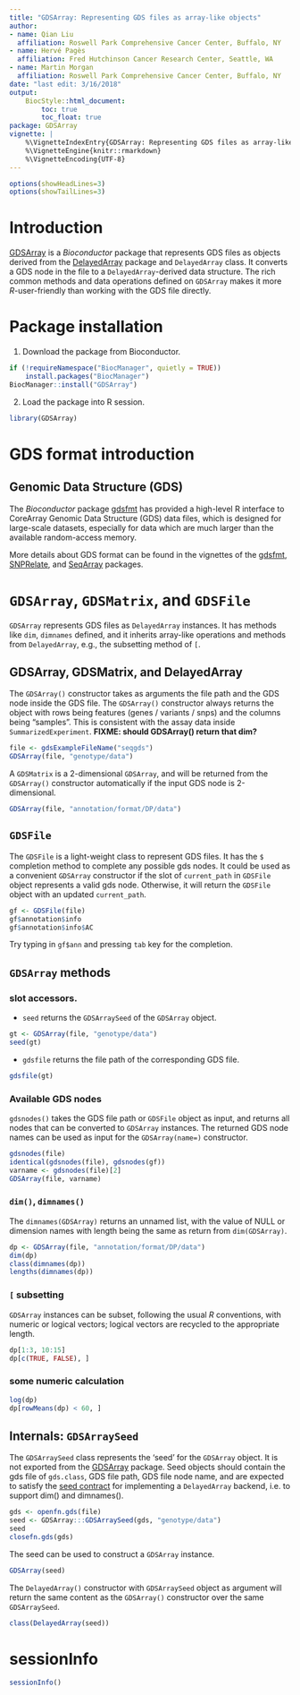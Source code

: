 ```yaml
---
title: "GDSArray: Representing GDS files as array-like objects"
author:
- name: Qian Liu
  affiliation: Roswell Park Comprehensive Cancer Center, Buffalo, NY
- name: Hervé Pagès
  affiliation: Fred Hutchinson Cancer Research Center, Seattle, WA
- name: Martin Morgan
  affiliation: Roswell Park Comprehensive Cancer Center, Buffalo, NY
date: "last edit: 3/16/2018"
output:
    BiocStyle::html_document:
        toc: true
        toc_float: true
package: GDSArray
vignette: |
    %\VignetteIndexEntry{GDSArray: Representing GDS files as array-like objects}
    %\VignetteEngine{knitr::rmarkdown}
    %\VignetteEncoding{UTF-8}
---
```


```r
options(showHeadLines=3)
options(showTailLines=3)
```

# Introduction

[GDSArray][] is a _Bioconductor_ package that represents GDS files as
objects derived from the [DelayedArray][] package and `DelayedArray`
class. It converts a GDS node in the file to a `DelayedArray`-derived
data structure. The rich common methods and data operations defined on
`GDSArray` makes it more _R_-user-friendly than working with the GDS
file directly. 

<!-- The array data from GDS files are always returned with -->
<!-- the first dimension being `variants/snps` and the second dimension -->
<!-- being `samples`. This feature is consistent with the assay data saved -->
<!-- in `SummarizedExperiment`, and makes the `GDSArray` package -->
<!-- interoperable with other established _Bioconductor_ data -->
<!-- infrastructure. -->

[GDSArray]: https://bioconductor.org/packages/GDSArray
[DelayedArray]: https://bioconductor.org/packages/DelayedArray

# Package installation

1. Download the package from Bioconductor.

```r
if (!requireNamespace("BiocManager", quietly = TRUE))
    install.packages("BiocManager")
BiocManager::install("GDSArray")
```

2. Load the package into R session.
```r
library(GDSArray)
```

# GDS format introduction

## Genomic Data Structure (GDS)

The _Bioconductor_ package [gdsfmt][] has provided a high-level R
interface to CoreArray Genomic Data Structure (GDS) data files, which
is designed for large-scale datasets, especially for data which are
much larger than the available random-access memory.

<!-- The GDS format has been widely used in genetic/genomic research for -->
<!-- high-throughput genotyping or sequencing data. There are two major -->
<!-- classes that extends the `gds.class`: `SNPGDSFileClass` suited for -->
<!-- genotyping data (e.g., GWAS), and `SeqVarGDSClass` that are designed -->
<!-- specifically for DNA-sequencing data. The file format attribute in -->
<!-- each data class is set as `SNP_ARRAY` and `SEQ_ARRAY`. There are rich -->
<!-- functions written based on these data classes for common data -->
<!-- operation and statistical analysis. -->

More details about GDS format can be found in the vignettes of the
[gdsfmt][], [SNPRelate][], and [SeqArray][] packages.

[gdsfmt]: https://bioconductor.org/packages/gdsfmt
[SNPRelate]: https://bioconductor.org/packages/SNPRelate
[SeqArray]: https://bioconductor.org/packages/SeqArray

# `GDSArray`, `GDSMatrix`, and `GDSFile`

`GDSArray` represents GDS files as `DelayedArray` instances. It has
methods like `dim`, `dimnames` defined, and it inherits array-like
operations and methods from `DelayedArray`, e.g., the subsetting
method of `[`.

## GDSArray, GDSMatrix, and DelayedArray

The `GDSArray()` constructor takes as arguments the file path and the
GDS node inside the GDS file. The `GDSArray()` constructor always
returns the object with rows being features (genes / variants / snps)
and the columns being "samples". This is consistent with the assay
data inside `SummarizedExperiment`. **FIXME: should GDSArray() return that dim?**

```r
file <- gdsExampleFileName("seqgds")
GDSArray(file, "genotype/data")
```

A `GDSMatrix` is a 2-dimensional `GDSArray`, and will be returned from
the `GDSArray()` constructor automatically if the input GDS node is
2-dimensional.

```r
GDSArray(file, "annotation/format/DP/data")
```

## `GDSFile` 

The `GDSFile` is a light-weight class to represent GDS files. It has
the `$` completion method to complete any possible gds nodes. It could
be used as a convenient `GDSArray` constructor if the slot of
`current_path` in `GDSFile` object represents a valid gds node.
Otherwise, it will return the `GDSFile` object with an updated
`current_path`.

```r
gf <- GDSFile(file)
gf$annotation$info
gf$annotation$info$AC
```

Try typing in `gf$ann` and pressing `tab` key for the completion. 

## `GDSArray` methods

### slot accessors. 
- `seed` returns the `GDSArraySeed` of the `GDSArray` object.
```r
gt <- GDSArray(file, "genotype/data")
seed(gt)
```

- `gdsfile` returns the file path of the corresponding GDS file. 
```r
gdsfile(gt)
```

### Available GDS nodes

`gdsnodes()` takes the GDS file path or `GDSFile` object as input, and
returns all nodes that can be converted to `GDSArray` instances. The
returned GDS node names can be used as input for the `GDSArray(name=)`
constructor.

```r
gdsnodes(file)
identical(gdsnodes(file), gdsnodes(gf))
varname <- gdsnodes(file)[2]
GDSArray(file, varname)
```

### `dim()`, `dimnames()`

The `dimnames(GDSArray)` returns an unnamed list, with the value of
NULL or dimension names with length being the same as return from
`dim(GDSArray)`.

```r
dp <- GDSArray(file, "annotation/format/DP/data")
dim(dp)
class(dimnames(dp))
lengths(dimnames(dp))
```

### `[` subsetting

`GDSArray` instances can be subset, following the usual _R_
conventions, with numeric or logical vectors; logical vectors are
recycled to the appropriate length.

```r
dp[1:3, 10:15]
dp[c(TRUE, FALSE), ]
```

### some numeric calculation

```r
log(dp)
dp[rowMeans(dp) < 60, ]
```

## Internals: `GDSArraySeed`

The `GDSArraySeed` class represents the 'seed' for the `GDSArray`
object. It is not exported from the [GDSArray][] package. Seed objects
should contain the gds file of `gds.class`, GDS file path, GDS file
node name, and are expected to satisfy the [seed
contract](https://bioconductor.org/packages/release/bioc/vignettes/DelayedArray/inst/doc/02-Implementing_a_backend.html#the-seed-contract)
for implementing a `DelayedArray` backend, i.e. to support dim() and
dimnames().

```r
gds <- openfn.gds(file)
seed <- GDSArray:::GDSArraySeed(gds, "genotype/data")
seed
closefn.gds(gds)
```

The seed can be used to construct a `GDSArray` instance.

```r
GDSArray(seed)
```

The `DelayedArray()` constructor with `GDSArraySeed` object as
argument will return the same content as the `GDSArray()` constructor
over the same `GDSArraySeed`.

```r
class(DelayedArray(seed))
```

# sessionInfo

```r
sessionInfo()
```


